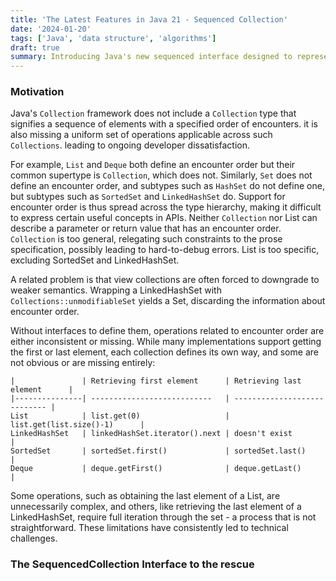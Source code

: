 ```yaml
---
title: 'The Latest Features in Java 21 - Sequenced Collection'
date: '2024-01-20'
tags: ['Java', 'data structure', 'algorithms']
draft: true
summary: Introducing Java's new sequenced interface designed to represent collections with a defined encounter order. Each collection in this interface has a clearly defined first element, which is followed in a specific sequence up to the last element. Additionally, it offers a uniform set of APIs for retrieving the first and last elements, along with processing the elements in reverse order.
---
```

### Motivation
Java's `Collection` framework does not include a `Collection` type that signifies a sequence of elements with a specified order of encounters. 
it is also missing a uniform set of operations applicable across such `Collections`. leading to ongoing developer dissatisfaction.

For example, `List` and `Deque` both define an encounter order but their common supertype is `Collection`,
which does not. Similarly, `Set` does not define an encounter order, and subtypes such as `HashSet` do not define one,
but subtypes such as `SortedSet` and `LinkedHashSet` do. Support for encounter order is thus spread across the type hierarchy,
making it difficult to express certain useful concepts in APIs. 
Neither `Collection` nor List can describe a parameter or return value that has an encounter order. 
`Collection` is too general, relegating such constraints to the prose specification, 
possibly leading to hard-to-debug errors. List is too specific, excluding SortedSet and LinkedHashSet.

A related problem is that view collections are often forced to downgrade to weaker semantics. 
Wrapping a LinkedHashSet with `Collections::unmodifiableSet` yields a Set, discarding the information about encounter order.

Without interfaces to define them, operations related to encounter order are either inconsistent or missing. 
While many implementations support getting the first or last element, each collection defines its own way, 
and some are not obvious or are missing entirely:

    |               | Retrieving first element      | Retrieving last element      |
    |---------------| ---------------------------   | ---------------------------- |
    List            | list.get(0)                   | list.get(list.size()-1)      |
    LinkedHashSet   | linkedHashSet.iterator().next | doesn't exist                |
    SortedSet       | sortedSet.first()             | sortedSet.last()             |
    Deque           | deque.getFirst()              | deque.getLast()              |

Some operations, such as obtaining the last element of a List, are unnecessarily complex, and others, 
like retrieving the last element of a LinkedHashSet, require full iteration through the set - a process that is not straightforward. 
These limitations have consistently led to technical challenges.

### The SequencedCollection Interface to the rescue